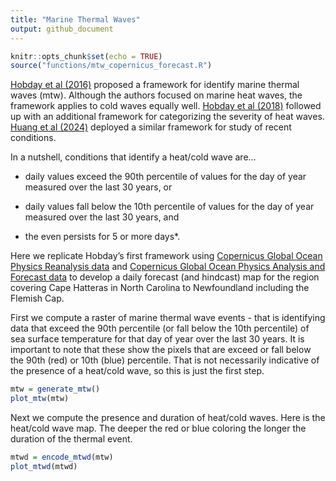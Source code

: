 ```yaml
---
title: "Marine Thermal Waves"
output: github_document
---
```


```r
knitr::opts_chunk$set(echo = TRUE)
source("functions/mtw_copernicus_forecast.R")
```

[Hobday et al (2016)](https://www.sciencedirect.com/science/article/abs/pii/S0079661116000057) proposed a framework for identify marine thermal waves (mtw).  Although the authors focused on marine heat waves, the framework applies to cold waves equally well. [Hobday et al (2018)](https://tos.org/oceanography/article/categorizing-and-naming-marine-heatwaves) followed up with an additional framework for categorizing the severity of heat waves.  [Huang et al (2024)](https://agupubs.onlinelibrary.wiley.com/doi/10.1029/2024GL108369) deployed a similar framework for study of recent conditions.


In a nutshell, conditions that identify a heat/cold wave are...

  + daily values exceed the 90th percentile of values for the day of year measured over the last 30 years, or
  
  + daily values fall below the 10th percentile of values for the day of year measured over the last 30 years, and 
  
  + the even persists for 5 or more days*.
  

Here we replicate Hobday's first framework using  [Copernicus Global Ocean Physics Reanalysis data](https://data.marine.copernicus.eu/product/GLOBAL_MULTIYEAR_PHY_001_030/description) and [Copernicus Global Ocean Physics Analysis and Forecast data](https://data.marine.copernicus.eu/product/GLOBAL_ANALYSISFORECAST_PHY_001_024/description) to develop a daily forecast (and hindcast) map for the region covering Cape Hatteras in North Carolina to Newfoundland including the Flemish Cap. 

First we compute a raster of marine thermal wave events - that is identifying data that exceed the 90th percentile (or fall below the 10th percentile) of sea surface temperature for that day of year over the last 30 years. It is important to note that these show the pixels that are exceed or fall below the 90th (red) or 10th (blue) percentile.  That is not necessarily indicative of the presence of a heat/cold wave, so this is just the first step. 

```r
mtw = generate_mtw()
plot_mtw(mtw)
```

Next we compute the presence and duration of heat/cold waves.  Here is the heat/cold wave map.  The deeper the red or blue coloring the longer the duration of the thermal event. 

```r
mtwd = encode_mtwd(mtw)
plot_mtwd(mtwd)
```